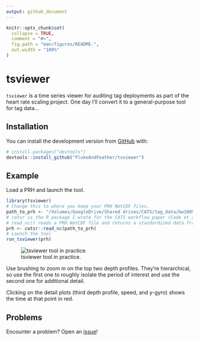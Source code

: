 ```yaml
---
output: github_document
---
```


<!-- README.md is generated from README.Rmd. Please edit that file -->

```r
knitr::opts_chunk$set(
  collapse = TRUE,
  comment = "#>",
  fig.path = "man/figures/README-",
  out.width = "100%"
)
```

# tsviewer

<!-- badges: start -->
<!-- badges: end -->

`tsviewer` is a time series viewer for auditing tag deployments as part of the heart rate scaling project. One day I'll convert it to a general-purpose tool for tag data...

## Installation

You can install the development version from [GitHub](https://github.com/) with:

``` r
# install.packages("devtools")
devtools::install_github("FlukeAndFeather/tsviewer")
```
## Example

Load a PRH and launch the tool.

```r
library(tsviewer)
# Change this to where you keep your PRH NetCDF files. 
path_to_prh <- "/Volumes/GoogleDrive/Shared drives/CATS/tag_data/bw180905-53 (IOS_Monterey)/bw180905-53_prh10.nc"
# catsr is the R package I wrote for the CATS workflow paper (Cade et al. 2021 Animal Biotelemetry)
# read_nc() reads a PRH NetCDF file and returns a standardized data frame
prh <- catsr::read_nc(path_to_prh)
# Launch the tool
run_tsviewer(prh)
```

![tsviewer tool in practice.](man/figures/README-tsviewer.gif)

Use brushing to zoom in on the top two depth profiles. They're hierarchical, so use the first one to roughly isolate the period of interest and use the second one for additional detail.

Clicking on the detail plots (third depth profile, speed, and y-gyro) shows the time at that point in red. 

## Problems

Encounter a problem? Open an [issue](https://github.com/FlukeAndFeather/tsviewer/issues)! 
